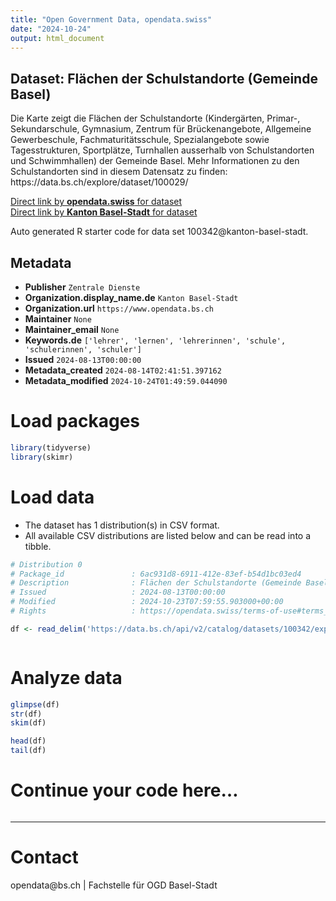 ```yaml
---
title: "Open Government Data, opendata.swiss"
date: "2024-10-24"
output: html_document
---
```


## Dataset: Flächen der Schulstandorte (Gemeinde Basel)

Die Karte zeigt die Flächen der Schulstandorte (Kindergärten, Primar-, Sekundarschule, Gymnasium, Zentrum für Brückenangebote, Allgemeine Gewerbeschule, Fachmaturitätsschule, Spezialangebote sowie Tagesstrukturen, Sportplätze, Turnhallen ausserhalb von Schulstandorten und Schwimmhallen) der Gemeinde Basel. Mehr Informationen zu den Schulstandorten sind in diesem Datensatz zu finden: https://data.bs.ch/explore/dataset/100029/

[Direct link by **opendata.swiss** for dataset](https://opendata.swiss/de/dataset/flachen-der-schulstandorte-gemeinde-basel)<br>
[Direct link by **Kanton Basel-Stadt** for dataset](https://data.bs.ch/explore/dataset/100342/)

Auto generated R starter code for data set 100342@kanton-basel-stadt.

## Metadata

- **Publisher** `Zentrale Dienste`
- **Organization.display_name.de** `Kanton Basel-Stadt`
- **Organization.url** `https://www.opendata.bs.ch`
- **Maintainer** `None`
- **Maintainer_email** `None`
- **Keywords.de** `['lehrer', 'lernen', 'lehrerinnen', 'schule', 'schulerinnen', 'schuler']`
- **Issued** `2024-08-13T00:00:00`
- **Metadata_created** `2024-08-14T02:41:51.397162`
- **Metadata_modified** `2024-10-24T01:49:59.044090`


# Load packages

```r

library(tidyverse)
library(skimr)

```

# Load data

-   The dataset has 1 distribution(s) in CSV format.
-   All available CSV distributions are listed below and can be read into a tibble.

```r

# Distribution 0
# Package_id               : 6ac931d8-6911-412e-83ef-b54d1bc03ed4
# Description              : Flächen der Schulstandorte (Gemeinde Basel) (csv)
# Issued                   : 2024-08-13T00:00:00
# Modified                 : 2024-10-23T07:59:55.903000+00:00
# Rights                   : https://opendata.swiss/terms-of-use#terms_by

df <- read_delim('https://data.bs.ch/api/v2/catalog/datasets/100342/exports/csv?use_labels=true')



```

# Analyze data

```r

glimpse(df)
str(df)
skim(df)

head(df)
tail(df)

```

# Continue your code here...

```r

```

------------------------------------------------------------------------

# Contact

opendata@bs.ch | Fachstelle für OGD Basel-Stadt
